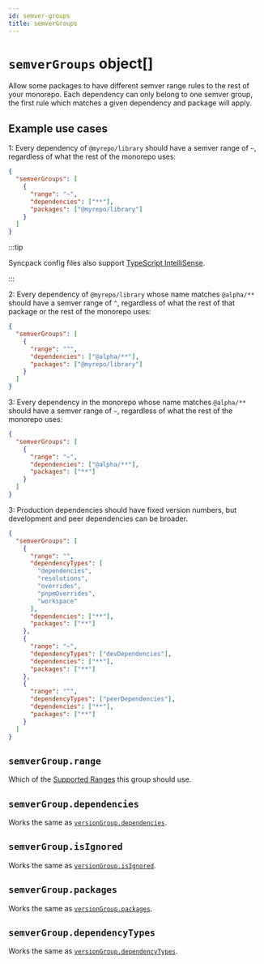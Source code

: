```yaml
---
id: semver-groups
title: semverGroups
---
```



# `semverGroups` object[]

<Pills optional />

Allow some packages to have different semver range rules to the rest of your
monorepo. Each dependency can only belong to one semver group, the first rule
which matches a given dependency and package will apply.

## Example use cases

1: Every dependency of `@myrepo/library` should have a semver range of `~`,
regardless of what the rest of the monorepo uses:

```json title=".syncpackrc"
{
  "semverGroups": [
    {
      "range": "~",
      "dependencies": ["**"],
      "packages": ["@myrepo/library"]
    }
  ]
}
```

:::tip

Syncpack config files also support
[TypeScript IntelliSense](https://jamiemason.github.io/syncpack/config-file#typescript-intellisense).

:::

2: Every dependency of `@myrepo/library` whose name matches `@alpha/**` should
have a semver range of `^`, regardless of what the rest of that package or the
rest of the monorepo uses:

```json title=".syncpackrc"
{
  "semverGroups": [
    {
      "range": "^",
      "dependencies": ["@alpha/**"],
      "packages": ["@myrepo/library"]
    }
  ]
}
```

3: Every dependency in the monorepo whose name matches `@alpha/**` should have a
semver range of `~`, regardless of what the rest of the monorepo uses:

```json title=".syncpackrc"
{
  "semverGroups": [
    {
      "range": "~",
      "dependencies": ["@alpha/**"],
      "packages": ["**"]
    }
  ]
}
```

3: Production dependencies should have fixed version numbers, but development
and peer dependencies can be broader.

```json title=".syncpackrc"
{
  "semverGroups": [
    {
      "range": "",
      "dependencyTypes": [
        "dependencies",
        "resolutions",
        "overrides",
        "pnpmOverrides",
        "workspace"
      ],
      "dependencies": ["**"],
      "packages": ["**"]
    },
    {
      "range": "~",
      "dependencyTypes": ["devDependencies"],
      "dependencies": ["**"],
      "packages": ["**"]
    },
    {
      "range": "^",
      "dependencyTypes": ["peerDependencies"],
      "dependencies": ["**"],
      "packages": ["**"]
    }
  ]
}
```

## `semverGroup.range`

<Pills required />

Which of the [Supported Ranges](./semver-range.mdx#supported-ranges) this group
should use.

## `semverGroup.dependencies`

<Pills required />

Works the same as
[`versionGroup.dependencies`](./version-groups.mdx#dependencies).

## `semverGroup.isIgnored`

<Pills optional />

Works the same as [`versionGroup.isIgnored`](./version-groups.mdx#isignored).

## `semverGroup.packages`

<Pills required />

Works the same as [`versionGroup.packages`](./version-groups.mdx#packages).

## `semverGroup.dependencyTypes`

<Pills optional />

Works the same as
[`versionGroup.dependencyTypes`](./version-groups.mdx#dependencytypes).
